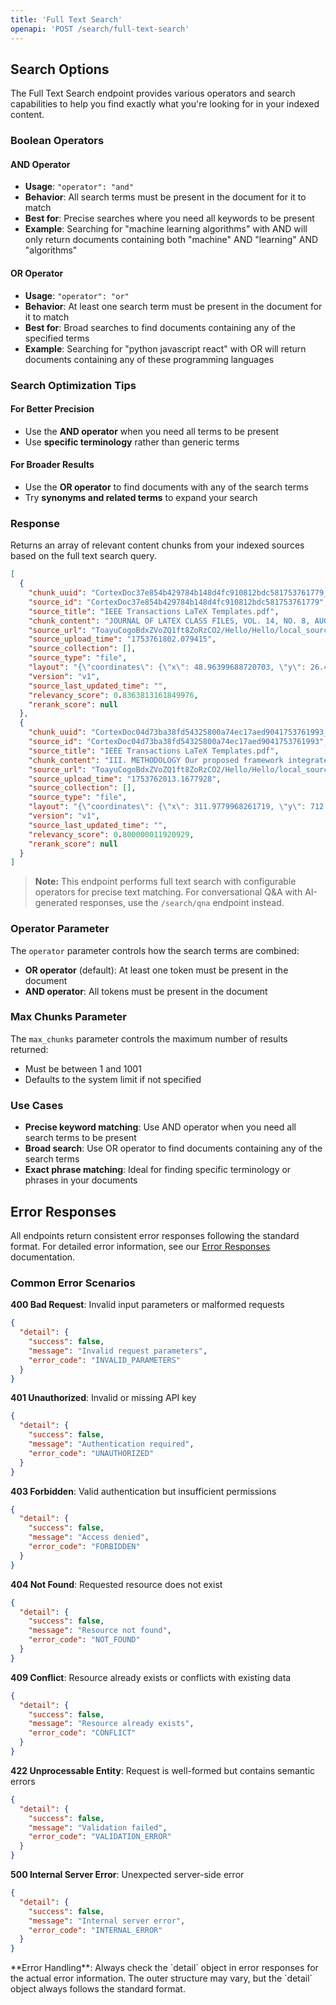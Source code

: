 ```yaml
---
title: 'Full Text Search'
openapi: 'POST /search/full-text-search'
---
```



<Panel>
  <TableOfContents />
</Panel>

## Search Options

The Full Text Search endpoint provides various operators and search capabilities to help you find exactly what you're looking for in your indexed content.

### Boolean Operators

#### AND Operator
- **Usage**: `"operator": "and"`
- **Behavior**: All search terms must be present in the document for it to match
- **Best for**: Precise searches where you need all keywords to be present
- **Example**: Searching for "machine learning algorithms" with AND will only return documents containing both "machine" AND "learning" AND "algorithms"

#### OR Operator  
- **Usage**: `"operator": "or"`
- **Behavior**: At least one search term must be present in the document for it to match
- **Best for**: Broad searches to find documents containing any of the specified terms
- **Example**: Searching for "python javascript react" with OR will return documents containing any of these programming languages

### Search Optimization Tips

#### For Better Precision
- Use the **AND operator** when you need all terms to be present
- Use **specific terminology** rather than generic terms

#### For Broader Results
- Use the **OR operator** to find documents with any of the search terms
- Try **synonyms and related terms** to expand your search


### Response
Returns an array of relevant content chunks from your indexed sources based on the full text search query.

```json
[
  {
    "chunk_uuid": "CortexDoc37e854b429784b148d4fc910812bdc581753761779_20_v1",
    "source_id": "CortexDoc37e854b429784b148d4fc910812bdc581753761779",
    "source_title": "IEEE Transactions LaTeX Templates.pdf",
    "chunk_content": "JOURNAL OF LATEX CLASS FILES, VOL. 14, NO. 8, AUGUST 2015 12 Fig. 10: Comparison of models with 4bit precision on Medical QA dataset...",
    "source_url": "ToayuCogoBdxZVoZQ1ft8ZoRzCO2/Hello/Hello/local_source/CortexDoc37e854b429784b148d4fc910812bdc581753761779",
    "source_upload_time": "1753761802.079415",
    "source_collection": [],
    "source_type": "file",
    "layout": "{\"coordinates\": {\"x\": 48.96399688720703, \"y\": 26.49277114868164, \"width\": 514.0717697143555, \"height\": 721.1119651794434}, \"page\": 12}",
    "version": "v1",
    "source_last_updated_time": "",
    "relevancy_score": 0.8363813161849976,
    "rerank_score": null
  },
  {
    "chunk_uuid": "CortexDoc04d73ba38fd54325800a74ec17aed9041753761993_4_v1",
    "source_id": "CortexDoc04d73ba38fd54325800a74ec17aed9041753761993",
    "source_title": "IEEE Transactions LaTeX Templates.pdf",
    "chunk_content": "III. METHODOLOGY Our proposed framework integrates federated learning (FL) with blockchain technology to fine-tune Large Language Mod-",
    "source_url": "ToayuCogoBdxZVoZQ1ft8ZoRzCO2/Hello/Hello/local_source/CortexDoc04d73ba38fd54325800a74ec17aed9041753761993",
    "source_upload_time": "1753762013.1677928",
    "source_collection": [],
    "source_type": "file",
    "layout": "{\"coordinates\": {\"x\": 311.9779968261719, \"y\": 712.3123168945312, \"width\": 251.05746459960938, \"height\": 35.72357177734375}, \"page\": 2}",
    "version": "v1",
    "source_last_updated_time": "",
    "relevancy_score": 0.800000011920929,
    "rerank_score": null
  }
]
```

> **Note:** This endpoint performs full text search with configurable operators for precise text matching. For conversational Q&A with AI-generated responses, use the `/search/qna` endpoint instead.

### Operator Parameter
The `operator` parameter controls how the search terms are combined:

- **OR operator** (default): At least one token must be present in the document
- **AND operator**: All tokens must be present in the document

### Max Chunks Parameter
The `max_chunks` parameter controls the maximum number of results returned:
- Must be between 1 and 1001
- Defaults to the system limit if not specified

### Use Cases
- **Precise keyword matching**: Use AND operator when you need all search terms to be present
- **Broad search**: Use OR operator to find documents containing any of the search terms
- **Exact phrase matching**: Ideal for finding specific terminology or phrases in your documents 
## Error Responses

All endpoints return consistent error responses following the standard format. For detailed error information, see our [Error Responses](/api-reference/error-responses) documentation.

### Common Error Scenarios

**400 Bad Request**: Invalid input parameters or malformed requests
```json
{
  "detail": {
    "success": false,
    "message": "Invalid request parameters",
    "error_code": "INVALID_PARAMETERS"
  }
}
```

**401 Unauthorized**: Invalid or missing API key
```json
{
  "detail": {
    "success": false,
    "message": "Authentication required",
    "error_code": "UNAUTHORIZED"
  }
}
```

**403 Forbidden**: Valid authentication but insufficient permissions
```json
{
  "detail": {
    "success": false,
    "message": "Access denied",
    "error_code": "FORBIDDEN"
  }
}
```

**404 Not Found**: Requested resource does not exist
```json
{
  "detail": {
    "success": false,
    "message": "Resource not found",
    "error_code": "NOT_FOUND"
  }
}
```

**409 Conflict**: Resource already exists or conflicts with existing data
```json
{
  "detail": {
    "success": false,
    "message": "Resource already exists",
    "error_code": "CONFLICT"
  }
}
```

**422 Unprocessable Entity**: Request is well-formed but contains semantic errors
```json
{
  "detail": {
    "success": false,
    "message": "Validation failed",
    "error_code": "VALIDATION_ERROR"
  }
}
```

**500 Internal Server Error**: Unexpected server-side error
```json
{
  "detail": {
    "success": false,
    "message": "Internal server error",
    "error_code": "INTERNAL_ERROR"
  }
}
```

<Note>
**Error Handling**: Always check the `detail` object in error responses for the actual error information. The outer structure may vary, but the `detail` object always follows the standard format.
</Note>
